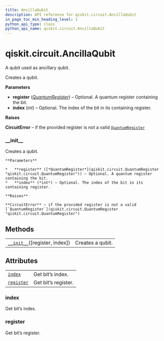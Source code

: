 ```yaml
---
title: AncillaQubit
description: API reference for qiskit.circuit.AncillaQubit
in_page_toc_min_heading_level: 1
python_api_type: class
python_api_name: qiskit.circuit.AncillaQubit
---
```


# qiskit.circuit.AncillaQubit

<Class id="qiskit.circuit.AncillaQubit" isDedicatedPage={true} github="https://github.com/qiskit/qiskit/tree/stable/0.17/qiskit/circuit/quantumregister.py" signature="AncillaQubit(register=None, index=None)">
  A qubit used as ancillary qubit.

  Creates a qubit.

  **Parameters**

  *   **register** ([*QuantumRegister*](qiskit.circuit.QuantumRegister "qiskit.circuit.QuantumRegister")) – Optional. A quantum register containing the bit.
  *   **index** (*int*) – Optional. The index of the bit in its containing register.

  **Raises**

  **CircuitError** – if the provided register is not a valid [`QuantumRegister`](qiskit.circuit.QuantumRegister "qiskit.circuit.QuantumRegister")

  ### \_\_init\_\_

  <Function id="qiskit.circuit.AncillaQubit.__init__" name="__init__" signature="__init__(register=None, index=None)">
    Creates a qubit.

    **Parameters**

    *   **register** ([*QuantumRegister*](qiskit.circuit.QuantumRegister "qiskit.circuit.QuantumRegister")) – Optional. A quantum register containing the bit.
    *   **index** (*int*) – Optional. The index of the bit in its containing register.

    **Raises**

    **CircuitError** – if the provided register is not a valid [`QuantumRegister`](qiskit.circuit.QuantumRegister "qiskit.circuit.QuantumRegister")
  </Function>

  ## Methods

  |                                                                                                                |                  |
  | -------------------------------------------------------------------------------------------------------------- | ---------------- |
  | [`__init__`](#qiskit.circuit.AncillaQubit.__init__ "qiskit.circuit.AncillaQubit.__init__")(\[register, index]) | Creates a qubit. |

  ## Attributes

  |                                                                                            |                     |
  | ------------------------------------------------------------------------------------------ | ------------------- |
  | [`index`](#qiskit.circuit.AncillaQubit.index "qiskit.circuit.AncillaQubit.index")          | Get bit’s index.    |
  | [`register`](#qiskit.circuit.AncillaQubit.register "qiskit.circuit.AncillaQubit.register") | Get bit’s register. |

  ### index

  <Function id="qiskit.circuit.AncillaQubit.index" name="index" signature="property index">
    Get bit’s index.
  </Function>

  ### register

  <Function id="qiskit.circuit.AncillaQubit.register" name="register" signature="property register">
    Get bit’s register.
  </Function>
</Class>

